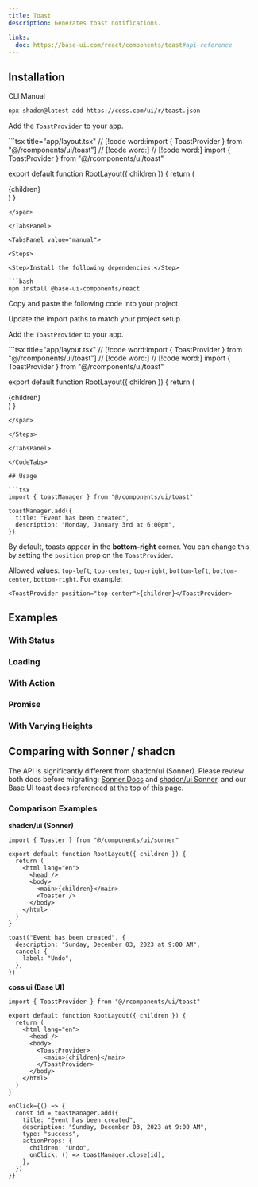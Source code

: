 ```yaml
---
title: Toast
description: Generates toast notifications.

links:
  doc: https://base-ui.com/react/components/toast#api-reference
---
```


<ComponentPreview name="toast-demo" />

## Installation

<CodeTabs>

<TabsList>
  <TabsTab value="cli">CLI</TabsTab>
  <TabsTab value="manual">Manual</TabsTab>
</TabsList>
<TabsPanel value="cli">

```bash
npx shadcn@latest add https://coss.com/ui/r/toast.json
```

<Step>Add the `ToastProvider` to your app.</Step>

<span data-lib="base-ui">
```tsx title="app/layout.tsx"
// [!code word:import { ToastProvider } from "@/rcomponents/ui/toast"]
// [!code word:<ToastProvider>]
// [!code word:</ToastProvider>]
import { ToastProvider } from "@/rcomponents/ui/toast"

export default function RootLayout({ children }) {
  return (
    <html lang="en">
      <head />
      <body>
        <ToastProvider>
          <main>{children}</main>
        </ToastProvider>
      </body>
    </html>
  )
}
```
</span>

</TabsPanel>

<TabsPanel value="manual">

<Steps>

<Step>Install the following dependencies:</Step>

```bash
npm install @base-ui-components/react
```

<Step>Copy and paste the following code into your project.</Step>

<ComponentSource name="toast" title="components/ui/toast.tsx" />

<Step>Update the import paths to match your project setup.</Step>

<Step>Add the `ToastProvider` to your app.</Step>

<span data-lib="base-ui">
```tsx title="app/layout.tsx"
// [!code word:import { ToastProvider } from "@/rcomponents/ui/toast"]
// [!code word:<ToastProvider>]
// [!code word:</ToastProvider>]
import { ToastProvider } from "@/rcomponents/ui/toast"

export default function RootLayout({ children }) {
  return (
    <html lang="en">
      <head />
      <body>
        <ToastProvider>
          <main>{children}</main>
        </ToastProvider>
      </body>
    </html>
  )
}
```
</span>

</Steps>

</TabsPanel>

</CodeTabs>

## Usage

```tsx
import { toastManager } from "@/components/ui/toast"
```

```tsx
toastManager.add({
  title: "Event has been created",
  description: "Monday, January 3rd at 6:00pm",
})
```

By default, toasts appear in the **bottom-right** corner. You can change this by setting the `position` prop on the `ToastProvider`.

Allowed values: `top-left`, `top-center`, `top-right`, `bottom-left`, `bottom-center`, `bottom-right`. For example:

```tsx
<ToastProvider position="top-center">{children}</ToastProvider>
```

## Examples

### With Status

<ComponentPreview name="toast-with-status" />

### Loading

<ComponentPreview name="toast-loading" />

### With Action

<ComponentPreview name="toast-with-action" />

### Promise

<ComponentPreview name="toast-promise" />

### With Varying Heights

<ComponentPreview name="toast-heights" />

## Comparing with Sonner / shadcn

The API is significantly different from shadcn/ui (Sonner). Please review both docs before migrating: [Sonner Docs](https://sonner.emilkowal.ski/) and [shadcn/ui Sonner](https://ui.shadcn.com/docs/components/sonner), and our Base UI toast docs referenced at the top of this page.

### Comparison Examples

**shadcn/ui (Sonner)**

```tsx title="app/layout.tsx"
import { Toaster } from "@/components/ui/sonner"

export default function RootLayout({ children }) {
  return (
    <html lang="en">
      <head />
      <body>
        <main>{children}</main>
        <Toaster />
      </body>
    </html>
  )
}
```

```tsx
toast("Event has been created", {
  description: "Sunday, December 03, 2023 at 9:00 AM",
  cancel: {
    label: "Undo",
  },
})
```

**coss ui (Base UI)**

```tsx title="app/layout.tsx"
import { ToastProvider } from "@/rcomponents/ui/toast"

export default function RootLayout({ children }) {
  return (
    <html lang="en">
      <head />
      <body>
        <ToastProvider>
          <main>{children}</main>
        </ToastProvider>
      </body>
    </html>
  )
}
```

```tsx
onClick={() => {
  const id = toastManager.add({
    title: "Event has been created",
    description: "Sunday, December 03, 2023 at 9:00 AM",
    type: "success",
    actionProps: {
      children: "Undo",
      onClick: () => toastManager.close(id),
    },
  })
}}
```
